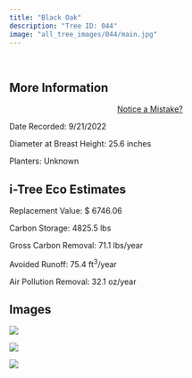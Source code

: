 ```yaml
---
title: "Black Oak"
description: "Tree ID: 044"
image: "all_tree_images/044/main.jpg"
---
```


<br>

## **More Information**
::: column-margin
<center><a class="button" href="https://forms.gle/W6f5nwYxrM33hF4f7">Notice a Mistake?</a></center>
:::


Date Recorded:  9/21/2022

Diameter at Breast Height:  25.6  inches

Planters:  Unknown

## **i-Tree Eco Estimates**


 Replacement Value: $ 6746.06

 Carbon Storage:  4825.5  lbs

 Gross Carbon Removal:  71.1  lbs/year

 Avoided Runoff:  75.4  ft<sup>3</sup>/year

 Air Pollution Removal:  32.1  oz/year

## **Images**


 ![](all_tree_images/044/IMG_6461.jpg)

 ![](all_tree_images/044/IMG_6462.jpg)

 ![](all_tree_images/044/main.jpg)
